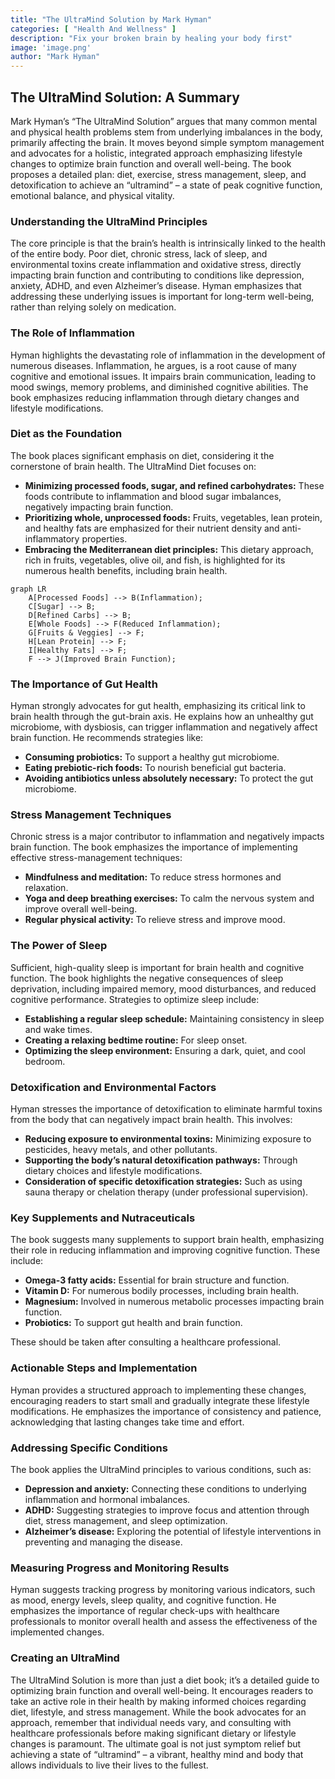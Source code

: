 ```yaml
---
title: "The UltraMind Solution by Mark Hyman"
categories: [ "Health And Wellness" ]
description: "Fix your broken brain by healing your body first"
image: 'image.png'
author: "Mark Hyman"
---
```

## The UltraMind Solution: A Summary

Mark Hyman's "The UltraMind Solution" argues that many common mental and physical health problems stem from underlying imbalances in the body, primarily affecting the brain. It moves beyond simple symptom management and advocates for a holistic, integrated approach emphasizing lifestyle changes to optimize brain function and overall well-being. The book proposes a detailed plan: diet, exercise, stress management, sleep, and detoxification to achieve an "ultramind" – a state of peak cognitive function, emotional balance, and physical vitality.

### Understanding the UltraMind Principles

The core principle is that the brain's health is intrinsically linked to the health of the entire body.  Poor diet, chronic stress, lack of sleep, and environmental toxins create inflammation and oxidative stress, directly impacting brain function and contributing to conditions like depression, anxiety, ADHD, and even Alzheimer's disease.  Hyman emphasizes that addressing these underlying issues is important for long-term well-being, rather than relying solely on medication.

### The Role of Inflammation

Hyman highlights the devastating role of inflammation in the development of numerous diseases.  Inflammation, he argues, is a root cause of many cognitive and emotional issues.  It impairs brain communication, leading to mood swings, memory problems, and diminished cognitive abilities.  The book emphasizes reducing inflammation through dietary changes and lifestyle modifications.


### Diet as the Foundation

The book places significant emphasis on diet, considering it the cornerstone of brain health. The UltraMind Diet focuses on:

* **Minimizing processed foods, sugar, and refined carbohydrates:** These foods contribute to inflammation and blood sugar imbalances, negatively impacting brain function.
* **Prioritizing whole, unprocessed foods:**  Fruits, vegetables, lean protein, and healthy fats are emphasized for their nutrient density and anti-inflammatory properties.
* **Embracing the Mediterranean diet principles:**  This dietary approach, rich in fruits, vegetables, olive oil, and fish, is highlighted for its numerous health benefits, including brain health.

```mermaid
graph LR
    A[Processed Foods] --> B(Inflammation);
    C[Sugar] --> B;
    D[Refined Carbs] --> B;
    E[Whole Foods] --> F(Reduced Inflammation);
    G[Fruits & Veggies] --> F;
    H[Lean Protein] --> F;
    I[Healthy Fats] --> F;
    F --> J(Improved Brain Function);
```

### The Importance of Gut Health

Hyman strongly advocates for gut health, emphasizing its critical link to brain health through the gut-brain axis. He explains how an unhealthy gut microbiome, with dysbiosis, can trigger inflammation and negatively affect brain function. He recommends strategies like:

* **Consuming probiotics:** To support a healthy gut microbiome.
* **Eating prebiotic-rich foods:**  To nourish beneficial gut bacteria.
* **Avoiding antibiotics unless absolutely necessary:**  To protect the gut microbiome.

### Stress Management Techniques

Chronic stress is a major contributor to inflammation and negatively impacts brain function.  The book emphasizes the importance of implementing effective stress-management techniques:

* **Mindfulness and meditation:** To reduce stress hormones and relaxation.
* **Yoga and deep breathing exercises:** To calm the nervous system and improve overall well-being.
* **Regular physical activity:**  To relieve stress and improve mood.

### The Power of Sleep

Sufficient, high-quality sleep is important for brain health and cognitive function. The book highlights the negative consequences of sleep deprivation, including impaired memory, mood disturbances, and reduced cognitive performance. Strategies to optimize sleep include:

* **Establishing a regular sleep schedule:**  Maintaining consistency in sleep and wake times.
* **Creating a relaxing bedtime routine:** For sleep onset.
* **Optimizing the sleep environment:**  Ensuring a dark, quiet, and cool bedroom.

### Detoxification and Environmental Factors

Hyman stresses the importance of detoxification to eliminate harmful toxins from the body that can negatively impact brain health.  This involves:

* **Reducing exposure to environmental toxins:** Minimizing exposure to pesticides, heavy metals, and other pollutants.
* **Supporting the body's natural detoxification pathways:** Through dietary choices and lifestyle modifications.
* **Consideration of specific detoxification strategies:** Such as using sauna therapy or chelation therapy (under professional supervision).

### Key Supplements and Nutraceuticals

The book suggests many supplements to support brain health, emphasizing their role in reducing inflammation and improving cognitive function.  These include:

* **Omega-3 fatty acids:**  Essential for brain structure and function.
* **Vitamin D:** For numerous bodily processes, including brain health.
* **Magnesium:** Involved in numerous metabolic processes impacting brain function.
* **Probiotics:**  To support gut health and brain function.

These should be taken after consulting a healthcare professional.

### Actionable Steps and Implementation

Hyman provides a structured approach to implementing these changes, encouraging readers to start small and gradually integrate these lifestyle modifications.  He emphasizes the importance of consistency and patience, acknowledging that lasting changes take time and effort.


### Addressing Specific Conditions

The book applies the UltraMind principles to various conditions, such as:

* **Depression and anxiety:**  Connecting these conditions to underlying inflammation and hormonal imbalances.
* **ADHD:**  Suggesting strategies to improve focus and attention through diet, stress management, and sleep optimization.
* **Alzheimer's disease:**  Exploring the potential of lifestyle interventions in preventing and managing the disease.


### Measuring Progress and Monitoring Results

Hyman suggests tracking progress by monitoring various indicators, such as mood, energy levels, sleep quality, and cognitive function.  He emphasizes the importance of regular check-ups with healthcare professionals to monitor overall health and assess the effectiveness of the implemented changes.


###  Creating an UltraMind

The UltraMind Solution is more than just a diet book; it's a detailed guide to optimizing brain function and overall well-being. It encourages readers to take an active role in their health by making informed choices regarding diet, lifestyle, and stress management. While the book advocates for an approach, remember that individual needs vary, and consulting with healthcare professionals before making significant dietary or lifestyle changes is paramount. The ultimate goal is not just symptom relief but achieving a state of "ultramind" – a vibrant, healthy mind and body that allows individuals to live their lives to the fullest.

